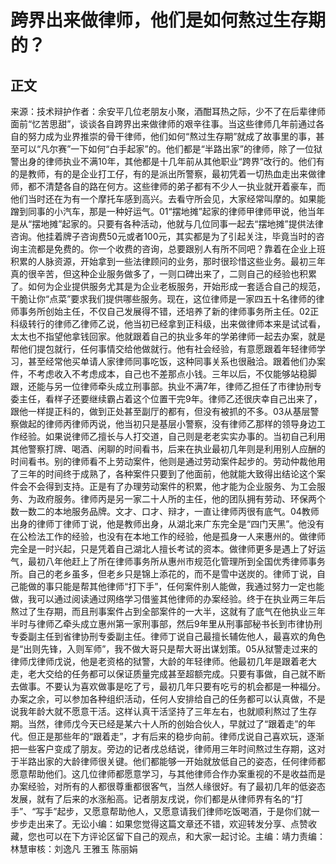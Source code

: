 # 跨界出来做律师，他们是如何熬过生存期的？
## 正文
来源：技术辩护作者：余安平几位老朋友小聚，酒酣耳热之际，少不了在后辈律师面前“忆苦思甜”，谈谈各自跨界出来做律师的艰辛往事。当这些律师几年前通过各自的努力成为业界推崇的骨干律师，他们如何“熬过生存期”就成了故事里的事，甚至可以“凡尔赛”一下如何“白手起家”的。他们都是“半路出家”的律师，除了一位狱警出身的律师执业不满10年，其他都是十几年前从其他职业“跨界”改行的。他们有的是教师，有的是企业打工仔，有的是派出所警察，最初凭着一切热血走出来做律师，都不清楚各自的路在何方。这些律师的弟子都有不少人一执业就开着豪车，而他们当时还在为有一个摩托车感到高兴。去看守所会见，大家经常叫摩的。如果能蹭到同事的小汽车，那是一种好运气。01“摆地摊”起家的律师甲律师甲说，他当年是从“摆地摊”起家的。只要有各种活动，他就与几位同事一起去“摆地摊”提供法律咨询。他挂着牌子咨询费50元或者100元，其实都是为了引起关注，毕竟当时的咨询主流都是免费的。你一个收费的咨询，总要跟别人有所不同吧？靠着在企业上班积累的人脉资源，开始拿到一些法律顾问的业务，那时很珍惜这些业务。最初三年真的很辛苦，但这种企业服务做多了，一则口碑出来了，二则自己的经验也积累了。如何为企业提供服务尤其是为企业老板服务，开始形成一套适合自己的规范，干脆让你“点菜”要求我们提供哪些服务。现在，这位律师是一家四五十名律师的律师事务所创始主任，不仅自己发展得不错，还培养了新的律师事务所主任。02正科级转行的律师乙律师乙说，他当初已经拿到正科级，出来做律师本来是试试看，太太也不指望他拿钱回家。他就跟着自己的执业多年的学弟律师一起去办案，就是帮他们提包就行，任何事情交给他做就行。他有社会经验，有意愿跟着年轻律师学习，甚至经常他买单请人家律师同事吃饭，这种同事关系也很融洽。跟着他们办案件，不考虑收入不考虑成本，自己也不差那点小钱。三年以后，不仅能够站稳脚跟，还能与另一位律师牵头成立刑事部。执业不满7年，律师乙担任了市律协刑专委主任，看样子还要继续霸占着这个位置干完9年。律师乙还很庆幸自己出来了，跟他一样提正科的，做到正处甚至副厅的都有，但没有被抓的不多。03从基层警察做起的律师丙律师丙说，他当初只是基层小警察，没有律师乙那样的领导身边工作经验。如果说律师乙擅长与人打交道，自己则是老老实实办事的。当初自己利用其他警察打牌、喝酒、闲聊的时间看书，后来在执业最初几年则是利用别人应酬的时间看书。别的律师看不上劳动案件，他则是通过劳动案件起步的。劳动仲裁他用了三年的时间终于成熟了，各种案件只要到了他面前，他就能大致得出结论这个案件会不会得到支持。正是有了办理劳动案件的积累，他才能为企业服务、为工会服务、为政府服务。律师丙是另一家二十人所的主任，他的团队拥有劳动、环保两个数一数二的本地服务品牌。文才、口才、辩才，一直让律师丙很有底气。04教师出身的律师丁律师丁说，他是教师出身，从湖北来广东完全是“四门天黑”。他没有在公检法工作的经验，也没有在本地工作的经验，他是孤身一人来惠州的。做律师完全是一时兴起，只是凭着自己湖北人擅长考试的资本。做律师更多是遇上了好运气，最初八年他赶上了所在律师事务所从惠州市规范化管理所到全国优秀律师事务所。自己的老乡虽多，但老乡只是锦上添花的，而不是雪中送炭的。律师丁说，自己能做的事只能是帮其他律师“打下手”，任何案件别人能做，我通过努力一定也能做，我可以通过阅读通过网络学习借鉴其他律师的办案经验。终于在执业两三年后熬过了生存期，而且刑事案件占到全部案件的一大半，这就有了底气在他执业三年半时与律师乙牵头成立惠州第一家刑事部，然后9年里从刑事部秘书长到市律协刑专委副主任到省律协刑专委副主任。律师丁说自己最擅长辅佐他人，最喜欢的角色是“出则先锋，入则军师”，我不做大哥只是帮大哥出谋划策。05从狱警走过来的律师戊律师戊说，他是老资格的狱警，大龄的年轻律师。他最初几年是跟着老大走，老大交给的任务都可以保证质量完成甚至超额完成。只要有事做，自己就不断去做事。不要认为喜欢做事是吃了亏，最初几年只要有吃亏的机会都是一种福分。办案之余，可以参加各种组织活动，任何人安排给自己的任务都可以认真做，不是说我年龄大就不愿意干活。这样认真干活坚持了三年左右，也就顺利熬过了生存期。当然，律师戊今天已经是某六十人所的创始合伙人，早就过了“跟着走”的年代。但正是那些年的“跟着走”，才有后来的稳步向前。律师戊说自己喜欢玩，逐渐把一些客户变成了朋友。旁边的记者戌总结说，律师用三年时间熬过生存期，这对于半路出家的大龄律师很关键。他们都能够一开始就放低自己的姿态，任何律师都愿意帮助他们。这几位律师都愿意学习，与其他律师合作办案重视的不是收益而是办案经验，对所有的人都很尊重都很客气，当然人缘很好。有了最初几年的低姿态发展，就有了后来的水涨船高。记者朋友戌说，你们都是从律师界有名的“打手”、“写手”起步，又愿意帮助他人，又愿意请我们律师吃饭喝酒，于是你们就一步步走出来了。无讼小编：如果您觉得这篇文章还不错，欢迎转发分享、点赞收藏，您也可以在下方评论区留下自己的观点，和大家一起讨论。主编：靖力责编：林慧审核：刘逸凡 王雅玉 陈丽娟 